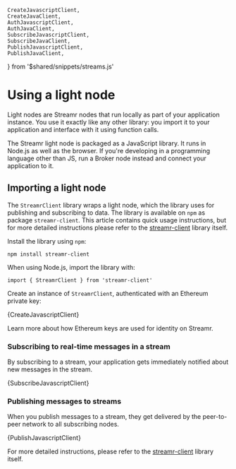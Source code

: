 

    CreateJavascriptClient,
    CreateJavaClient,
    AuthJavascriptClient,
    AuthJavaClient,
    SubscribeJavascriptClient,
    SubscribeJavaClient,
    PublishJavascriptClient,
    PublishJavaClient,
} from '$shared/snippets/streams.js'

# Using a light node

Light nodes are Streamr nodes that run locally as part of your application instance. You use it exactly like any other library: you import it to your application and interface with it using function calls.

The Streamr light node is packaged as a JavaScript library. It runs in Node.js as well as the browser. If you're developing in a programming language other than JS, <Link to={docsLinks.installingABrokerNode}>run a Broker node</Link> instead and <Link to={docsLinks.connectingApplications}>connect your application</Link> to it.

## Importing a light node

The `StreamrClient` library wraps a light node, which the library uses for publishing and subscribing to data. The library is available on `npm` as package `streamr-client`. This article contains quick usage instructions, but for more detailed instructions please refer to the [streamr-client](https://www.npmjs.com/package/streamr-client) library itself.

Install the library using `npm`:

```
npm install streamr-client
```

When using Node.js, import the library with:

```
import { StreamrClient } from 'streamr-client'
```

Create an instance of `StreamrClient`, authenticated with an Ethereum private key:

<CodeSnippet language="javascript">{CreateJavascriptClient}</CodeSnippet>

Learn more about how Ethereum keys are used for <Link to={docsLinks.identity}>identity on Streamr</Link>.

### Subscribing to real-time messages in a stream

By subscribing to a <Link to={docsLinks.streams}>stream</Link>, your application gets immediately notified about new messages in the stream.

<CodeSnippet language="javascript">{SubscribeJavascriptClient}</CodeSnippet>

### Publishing messages to streams

When you publish messages to a stream, they get delivered by the peer-to-peer network to all subscribing nodes.

<CodeSnippet language="javascript">{PublishJavascriptClient}</CodeSnippet>

For more detailed instructions, please refer to the [streamr-client](https://www.npmjs.com/package/streamr-client) library itself.
